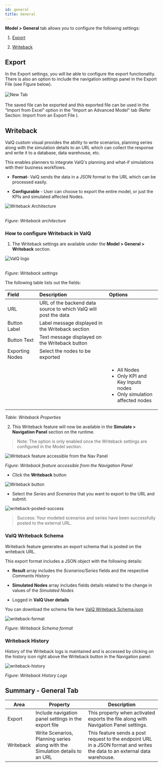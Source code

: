 ```yaml
---
id: general
title: General
---
```


**Model > General** tab allows you to configure the following settings:

1. [Export](#export)

2. [Writeback](#writeback)

## Export

<div style={{textAlign: 'justify'}}>
In the Export settings, you will be able to configure the export
functionality. There is also an option to include the navigation
settings panel in the Export File (see Figure below).
</div> <br />

<div style={{textAlign: 'center'}}>
  <Zoom>
<img alt="New Tab" src={useBaseUrl('/doc-images/model/gen1.png')} />
  </Zoom>
</div> <br />

<div style={{textAlign: 'justify'}}>
The saved file can be exported and this exported file can be used in the
“Import from Excel” option in the “Import an Advanced Model” tab (Refer <Link to={useBaseUrl('/docs/model/new#4b-import-from-an-export-file')}> Section: Import from an Export File  </Link>).
</div>

<!--
## License Registration

You will be able to enter the ValQ license in the Text Box to get the latest features (see Figure below).

<div style={{textAlign: 'center'}}>
  <Zoom>
<img alt="New Tab" src={useBaseUrl('/doc-images/model/gen2.png')} />
  </Zoom>
</div>
-->

## Writeback

ValQ custom visual provides the ability to write scenarios, planning series along with the simulation details to an URL which can collect the response and write it to a database, data warehouse, etc.

This enables planners to integrate ValQ's planning and what-if simulations with their business workflows.

- **Format**- ValQ sends the data in a JSON format to the URL which can be processed easily.

- **Configurable** - User can choose to export the entire model, or just the KPIs and simulated affected Nodes.

<div style={{textAlign: 'center'}}>
  <Zoom>
<img alt="Writeback Architecture" src={useBaseUrl('/doc-images/model/writeback/writeback-architecture.png')} />
  </Zoom>
</div> <br />

*Figure: Writeback architecture*

### How to configure Writeback in ValQ

1. The Writeback settings are available under the **Model > General > Writeback** section.

<div style={{textAlign: 'center'}}>
  <Zoom>
<img alt="ValQ logo" src={useBaseUrl('/doc-images/model/writeback/writeback_settings.png')} />
  </Zoom>
</div> <br />

*Figure: Writeback settings*

The following table lists out the fields:

| Field | Description | Options |
| :--- | :--- | :--- |
| URL | URL of the backend data source to which ValQ will post the data | |
| Button Label | Label message displayed in the Writeback section | |
| Button Text | Text message displayed on the Writeback button | |
| Exporting Nodes | Select the nodes to be exported | |
| | |  <ul><li>All Nodes</li><li>Only KPI and Key Inputs nodes</li><li>Only simulation affected nodes</li></ul>|

*Table: Writeback Properties*

2. This Writeback feature will now be available in the **Simulate > Navigation Panel** section on the runtime.

> Note: The option is only enabled once the Writeback settings are configured in the Model section.

<div style={{textAlign: 'center'}}>
  <Zoom>
<img alt="Writeback feature accessible from the Nav Panel" src={useBaseUrl('/doc-images/model/writeback/navpanel_writeback_icon.png')} />
  </Zoom>
</div>

*Figure: Writeback feature accessible from the Navigation Panel*

  - Click the **Writeback** button

<div style={{textAlign: 'center'}}>
  <Zoom>
<img alt="Writeback button" src={useBaseUrl('/doc-images/model/writeback/series_scenario_select.png')} />
  </Zoom>
</div>

  - Select the *Series* and *Scenarios* that you want to export to the URL and submit.

<div style={{textAlign: 'center'}}>
  <Zoom>
<img alt="writeback-posted-success" src={useBaseUrl('/doc-images/model/writeback/writeback-posted-success.png')} />
  </Zoom>
</div>

> Success: Your modeled scenarios and series have been successfully posted to the external URL.

### ValQ Writeback Schema

Writeback feature generates an export schema that is posted on the writeback URL.

This export format includes a JSON object with the following details:

- **Result** array includes the *Scenarios/Series* fields and the respective *Comments History*

- **Simulated Nodes** array includes fields details related to the change in values of the *Simulated Nodes*

- Logged in **ValQ User details**

You can download the schema file here <a href="src/components/jsonSchema.json" download>ValQ Writeback Schema.json</a>

<div style={{textAlign: 'center'}}>
  <Zoom>
<img alt="writeback-format" src={useBaseUrl('/doc-images/model/writeback/writeback-format.png')} />
  </Zoom>
</div>

*Figure: Writeback Schema format*

### Writeback History

History of the Writeback logs is maintained and is accessed by clicking on the history icon right above the Writeback button in the Navigation panel.

<div style={{textAlign: 'center'}}>
  <Zoom>
<img alt="writeback-history" src={useBaseUrl('/doc-images/model/writeback/writeback_history_logs.png')} />
  </Zoom>
</div>

*Figure: Writeback History Logs*

## Summary - General Tab

| Area                 | Property                                             | Description                                                                                                                       |
| -------------------- | ---------------------------------------------------- | --------------------------------------------------------------------------------------------------------------------------------- |
| Export               | Include navigation panel settings in the export file | This property when activated exports the file along with Navigation Panel settings.                                               |
| Writeback | Write Scenarios, Planning series along with the Simulation details to an URL | This feature sends a post request to the endpoint URL in a JSON format and writes the data to an external data warehouse. |

<!--
| License Registration            | Unlock additional features                | You will be able to enter the ValQ license in the Text Box to get the latest features.     |
-->


